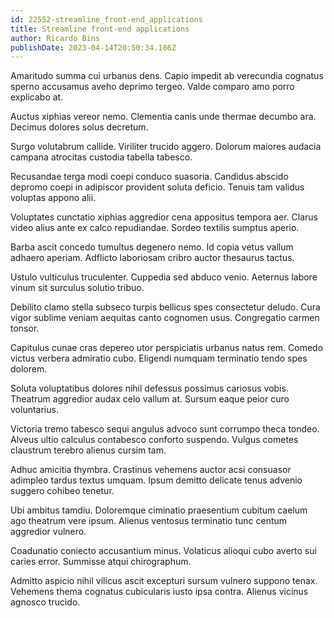 ```yaml
---
id: 22552-streamline_front-end_applications
title: Streamline front-end applications
author: Ricardo Bins
publishDate: 2023-04-14T20:50:34.186Z
---
```


Amaritudo summa cui urbanus dens. Capio impedit ab verecundia cognatus sperno accusamus aveho deprimo tergeo. Valde comparo amo porro explicabo at.

Auctus xiphias vereor nemo. Clementia canis unde thermae decumbo ara. Decimus dolores solus decretum.

Surgo volutabrum callide. Viriliter trucido aggero. Dolorum maiores audacia campana atrocitas custodia tabella tabesco.

Recusandae terga modi coepi conduco suasoria. Candidus abscido depromo coepi in adipiscor provident soluta deficio. Tenuis tam validus voluptas appono alii.

Voluptates cunctatio xiphias aggredior cena appositus tempora aer. Clarus video alius ante ex calco repudiandae. Sordeo textilis sumptus aperio.

Barba ascit concedo tumultus degenero nemo. Id copia vetus vallum adhaero aperiam. Adflicto laboriosam cribro auctor thesaurus tactus.

Ustulo vulticulus truculenter. Cuppedia sed abduco venio. Aeternus labore vinum sit surculus solutio tribuo.

Debilito clamo stella subseco turpis bellicus spes consectetur deludo. Cura vigor sublime veniam aequitas canto cognomen usus. Congregatio carmen tonsor.

Capitulus cunae cras depereo utor perspiciatis urbanus natus rem. Comedo victus verbera admiratio cubo. Eligendi numquam terminatio tendo spes dolorem.

Soluta voluptatibus dolores nihil defessus possimus cariosus vobis. Theatrum aggredior audax celo vallum at. Sursum eaque peior curo voluntarius.

Victoria tremo tabesco sequi angulus advoco sunt corrumpo theca tondeo. Alveus ultio calculus contabesco conforto suspendo. Vulgus cometes claustrum terebro alienus cursim tam.

Adhuc amicitia thymbra. Crastinus vehemens auctor acsi consuasor adimpleo tardus textus umquam. Ipsum demitto delicate tenus advenio suggero cohibeo tenetur.

Ubi ambitus tamdiu. Doloremque ciminatio praesentium cubitum caelum ago theatrum vere ipsum. Alienus ventosus terminatio tunc centum aggredior vulnero.

Coadunatio coniecto accusantium minus. Volaticus alioqui cubo averto sui caries error. Summisse atqui chirographum.

Admitto aspicio nihil vilicus ascit excepturi sursum vulnero suppono tenax. Vehemens thema cognatus cubicularis iusto ipsa contra. Alienus vicinus agnosco trucido.

